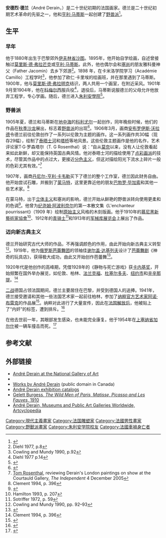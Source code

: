 {{Infobox Artist
| name = 安德烈·德兰
| image = File:André Derain, circa 1903.jpg
| imagesize = 235px
| caption =
| birthname =
| birthdate = 1880年6月17日
| location = {{Flag|French Third Republic}}[[法兰西岛大区|法兰西岛大区]][[伊夫林省|伊夫林省]][[沙图|沙图]]
| deathdate = 1954年9月8日
| deathplace = {{Flag|French Fourth Republic}}[[法兰西岛大区|法兰西岛大区]][[上塞纳省|上塞纳省]][[加尔什市|加尔什市]]
| field = [[绘画|绘画]]、[[雕塑|雕塑]]
| training = 卡米罗艺术学院，[[朱利安学院|朱利安学院]]
| movement = [[野兽派|野兽派]]
| works =
| patrons =
| awards =
}}

'''安德烈·德兰'''（André Derain，{{bd|1880年|6月17日|1954年|9月8日}}）是二十世纪初期的法国画家。德兰是二十世纪初期艺术革命的先驱之一，他和[[亨利·马蒂斯|亨利·马蒂斯]]一起创建了[[野兽派|野兽派]]<ref>{{cite web |url=http://www.metmuseum.org/toah/hd/fauv/hd_fauv.htm |title=Fauvism |accessdate=2007-12-17 |last=Sabine |first=Rewald |publisher=from ''Timeline of Art History''. New York: The Metropolitan Museum of Art, 2000– |archive-date=2007-12-14 |archive-url=https://web.archive.org/web/20071214134225/http://www.metmuseum.org/toah/hd/fauv/hd_fauv.htm |dead-url=no }}</ref>。

== 生平 ==

=== 早年 ===

他于1880年出生于巴黎郊外[[伊夫林省|伊夫林省]][[沙图|沙图]]。1895年，他开始自学绘画，自述曾接触过[[莫里斯·德·弗拉芒克|莫里斯·德·弗拉芒克]]或[[亨利·马蒂斯|亨利·马蒂斯]]。此外，他也偶尔会和[[保罗·塞尚|塞尚]]的朋友雅科曼神父（Father Jacomin）去乡下郊游<ref>Diehl 1977, p.8</ref>。1898 年，在卡米洛学院学习（Académie Camillo）工程学时<ref>Cowling and Mundy 1990, p.92</ref>，他参加了欧仁·卡里埃的绘画班，并在那里遇到了马蒂斯。1900年，他与[[莫里斯·德·弗拉芒克|莫里斯·德·弗拉明克]]结识，两人共用一个画室，在附近采风。1901年9月至1904年，他在[[科梅尔西|科梅尔西]]服兵役<ref>Diehl 1977 p.14</ref>，退役后，马蒂斯说服德兰的父母允许他放弃工程学，专心学画。随后，德兰进入[[朱利安學院|朱利安學院]]<ref>{{Cite web|title=International Painting and Sculpture - Le Cavalier au cheval blanc|url=http://www.nga.gov.au/international/Catalogue/Detail.cfm?ViewID=1&MnuID=2&GalID=4&SubViewID=1&BioArtistIRN=12005&IRN=98696|access-date=2007-12-17|publisher=National Gallery of Australia|archive-date=2014-12-05|archive-url=https://web.archive.org/web/20141205094533/http://www.nga.gov.au/international/Catalogue/Detail.cfm?ViewID=1&MnuID=2&GalID=4&SubViewID=1&BioArtistIRN=12005&IRN=98696}}</ref>。

=== 野兽派 ===

1905年夏，德兰和马蒂斯在[[地中海|地中海]]的[[科利尤尔|科利尤尔]]一起创作，同年晚些时候，他们的作品在[[秋季沙龙|秋季沙龙]]展出，标志着[[野兽派|野兽派]]的出现<ref>{{Cite web|title=Gil Blas / dir. A. Dumont|url=https://gallica.bnf.fr/ark:/12148/bpt6k7522165g|access-date=2020-06-27|date=1905-10-17|work=Gallica|language=EN|archive-date=2022-05-12|archive-url=https://web.archive.org/web/20220512002717/https://gallica.bnf.fr/ark:/12148/bpt6k7522165g}}</ref>。1906年3月，画商[[安布罗伊斯·沃拉德|安布罗伊斯·沃拉德]]令德兰前往伦敦创作了一系列以伦敦为主题的画作。这一系列画作共30幅（现存29幅），绘制了[[泰晤士河|泰晤士河]]和[[倫敦塔橋|塔桥]]等地风景。这些伦敦主题画作是他的名作，艺术评论家T·G·罗森塔尔（T. G Rosenthal）说：“自从[[莫奈|莫奈]]以来，没有人让伦敦看起来如此新鲜，却又能保持英国古典风情。他对泰晤士河的描绘使用了[[点彩画派|点彩画派]]的技术，尽管其作品中的点过大，更接近[[分色主义|分色主义]]，但这对描绘阳光下流水上碎片一般的色彩尤其有效。”<ref>[[Tom_Rosenthal_(publisher)|Tom Rosenthal]], reviewing Derain's London paintings on show at the Courtauld Gallery, ''The Independent'' 4 December 2005</ref>

1907年，画商[[丹尼尔-亨利·卡韦勒|丹尼尔-亨利·卡韦勒]]买下了德兰的整个工作室，德兰因此财务自由。他开始尝试石雕，并搬到了[[蒙马特|蒙马特]]，这里更靠近他的朋友[[巴勃罗·毕加索|巴勃罗·毕加索]]和其他一些艺术家。<ref name="Cle396">Clement 1994, p. 396</ref>

在蒙马特，出于[[立体主义|立体主义]]和塞尚的影响，德兰开始从鲜艳的野兽派转向使用更柔和的色调<ref name="GH">{{Cite web|title=Works on View: André Derain|url=http://www.guggenheimlasvegas.org/past/exhibition_187_work_md_575.html|access-date=2007-12-18|publisher=Guggenheim Hermitage Museum|archive-url=https://web.archive.org/web/20080125173343/http://www.guggenheimlasvegas.org/past/exhibition_187_work_md_575.html|archive-date=25 January 2008}}</ref>。他曾为[[纪尧姆·阿波利奈尔|纪尧姆·阿波利奈尔]]的第一本散文集《L'enchanteur pourrissant》（1909 年）绘制[[原始主义|原始主义]]风格的木刻版画。他于1910年的[[慕尼黑新藝術家協會|慕尼黑新藝術家協會]]<ref>Hamilton 1993, p. 207</ref>、1912年的[[青骑士|青骑士]]<ref>Sotriffer 1972, p. 59</ref>和1913年的[[军械库展览会|军械库展览会]]上展出了作品。

=== 迈向新古典主义 ===

德兰开始研究古代大师的作品，不再强调颜色的作用，由此开始向新古典主义转型<ref>Cowling and Mundy 1990, pp. 92–93</ref>。1919年，他为[[俄罗斯芭蕾舞团|俄罗斯芭蕾舞团]]的领袖佳[[谢尔盖·达基列夫|谢尔盖·达基列夫]]设计了[[芭蕾舞|芭蕾舞剧]]《神奇的玩具店》，获得极大成功，由此又开始创作芭蕾舞<ref name="australiadancing">{{Cite web|title=Australia Dancing leaps into Trove|url=http://www.australiadancing.org/subjects/4861.html|archive-url=https://web.archive.org/web/20110808045124/http://www.australiadancing.org/subjects/4861.html|archive-date=2011-08-08}}</ref>。

1920年代是他创作的高峰期，凭借1928年的《静物与死亡游戏》获[[卡内基奖_(艺术)|卡内基奖]]，开始频繁在国外举办展览，如伦敦、柏林、[[美因河畔法兰克福|法兰克福]]、[[杜塞尔多夫|杜塞尔多夫]]、[[纽约市|纽约市]]和[[辛辛那提|辛辛那提]]。<ref name="Cle396">Clement 1994, p. 396</ref>

[[第二次世界大战|二战]]德国占领法国期间，德兰主要居住在巴黎，并受到德国人的追捧。1941年，德兰接受邀请和其他一些法国艺术家一起前往柏林，参加了[[第三帝國藝術|纳粹官方艺术家]][[阿诺·布雷克|阿诺·布雷克]]的作品展<ref name="GH">{{Cite web|title=Works on View: André Derain|url=http://www.guggenheimlasvegas.org/past/exhibition_187_work_md_575.html|access-date=2007-12-18|publisher=Guggenheim Hermitage Museum|archive-url=https://web.archive.org/web/20080125173343/http://www.guggenheimlasvegas.org/past/exhibition_187_work_md_575.html|archive-date=25 January 2008}}</ref>。纳粹对此进行了大量宣传，因此在[[第二次世界大戰歐洲戰場的結束|法国解放后]]，他被贴上了“内奸”的标签，遭到排斥。<ref name="Dorl2008">{{Cite book|last=Dorléac|first=Laurence Bertrand|title=Art of the Defeat: France 1940-1944|year=2008|publisher=Getty Research Institute|location=Los Angeles|isbn=978-0-89236-891-4|pages=83–87|url=https://books.google.com/books?id=gTwjzSgTmbYC&pg=PA83|accessdate=14 February 2012|archive-date=2022-05-12|archive-url=https://web.archive.org/web/20220512002727/https://books.google.com/books?id=gTwjzSgTmbYC&pg=PA83}}</ref>

在他去世前一年，其眼部发生感染，也未能完全康复。他于1954年在[[上塞纳省|上塞纳省]][[加尔什|加尔什]]被一辆车撞击而死。<ref>{{Cite web|title=André Derain Biography|url=http://www.andre-derain.de/e/index.shtml|access-date=2008-01-03|work=Namen der Kunst|publisher=Art Directory GmbH}}</ref>

== 参考文献 ==
{{reflist}}

== 外部链接 ==
{{Commons category|André Derain}}
* [http://www.nga.gov/content/ngaweb/Collection/artist-info.1223.html#works André Derain at the National Gallery of Art] {{Wayback|url=http://www.nga.gov/content/ngaweb/Collection/artist-info.1223.html#works |date=20170225052512 }}
* {{Internet Archive author |sname=André Derain |sopt=w}}
* [[wikilivres:André_Derain|Works by André Derain]] (public domain in Canada)
* [http://libmma.contentdm.oclc.org/cdm/search/field/subjec/searchterm/Derain,%20Andr%C3%A9,%201880-1954%20--%20Exhibitions/mode/exact André Derain exhibition catalogs] {{Wayback|url=http://libmma.contentdm.oclc.org/cdm/search/field/subjec/searchterm/Derain,%20Andr%C3%A9,%201880-1954%20--%20Exhibitions/mode/exact |date=20160304081313 }}
* [http://www.architecturalrecord.com/articles/11445-the-wild-men-of-paris Gelett Burgess, ''The Wild Men of Paris, Matisse, Picasso and Les Fauves,'' 1910] {{Wayback|url=http://www.architecturalrecord.com/articles/11445-the-wild-men-of-paris |date=20160424182236 }}
* [http://www.artcyclopedia.com/artists/derain_andre.html André Derain, Museums and Public Art Galleries Worldwide, Artcyclopedia] {{Wayback|url=http://www.artcyclopedia.com/artists/derain_andre.html |date=20220105101751 }}

{{后印象派}}
{{Authority control}}
{{DEFAULTSORT:Derain, Andre}}

[[Category:現代主義畫家|Category:現代主義畫家]]
[[Category:法国雕塑家|Category:法国雕塑家]]
[[Category:法國男性畫家|Category:法國男性畫家]]
[[Category:野獸派畫家|Category:野獸派畫家]]
[[Category:朱利安学院校友|Category:朱利安学院校友]]
[[Category:法國車禍身亡者|Category:法國車禍身亡者]]